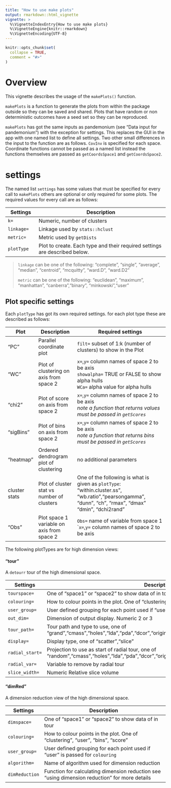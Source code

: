 ```yaml
---
title: "How to use make plots"
output: rmarkdown::html_vignette
vignette: >
  %\VignetteIndexEntry{How to use make plots}
  %\VignetteEngine{knitr::rmarkdown}
  %\VignetteEncoding{UTF-8}
---
```


```r
knitr::opts_chunk$set(
  collapse = TRUE,
  comment = "#>"
)
```

# Overview
This vignette describes the usage of the `makePlots()` function.

`makePlots` is a function to generate the plots from within the package outside so they can be saved and shared. Plots that have random or non deterministic outcomes have a seed set so they can be reproduced.

`makePlots` has got the same inputs as pandemonium (see "Data input for pandemonium") with the exception for settings. This replaces the GUI in the app with one named list to define all settings. Two other small differences in the input to the function are as follows. `CovInv` is specified for each space. Coordinate functions cannot be passed as a named list instead the functions themselves are passed as `getCoordsSpace1` and `getCoordsSpace2`.

# settings

The named list `settings` has some values that must be specified for every call to `makePlots` others are optional or only required for some plots. The required values for every call are as follows:

| Settings | Description |
|--------|---------------------------------|
| `k=` | Numeric, number of clusters |
| `linkage=` | Linkage used by `stats::hclust` |
| `metric=` | Metric used by `getDists` |
| `plotType` | Plot to create. Each type and their required settings are described below.|

> `linkage` can be one of the following: "complete", "single", "average", "median", "centroid", "mcquitty", "ward.D", "ward.D2"
>
> `metric` can be one of the following: "euclidean", "maximum", "manhattan", "canberra","binary", "minkowski","user"

## Plot specific settings

Each `plotType` has got its own required settings. for each plot type these are described as follows:

| Plot | Description | Required settings | 
|--------|--------------|---------------------------------|
| "PC" | Parallel coordinate plot | `filt=` subset of 1:k (number of clusters) to show in the Plot |
| "WC" | Plot of clustering on axis from space 2 | `x=`,`y=` column names of space 2 to be axis <br>`showalpha=` TRUE or FALSE to show alpha hulls <br>`WCa=` alpha value for alpha hulls|
| "chi2" | Plot of score on axis from space 2 | `x=`,`y=` column names of space 2 to be axis <br>*note a function that returns values must be passed in `getScores`*|
| "sigBins" | Plot of bins on axis from space 2 | `x=`,`y=` column names of space 2 to be axis <br>*note a function that returns bins must be passed in `getScores`*|
| "heatmap" | Ordered dendrogram plot of clustering | no additional parameters |
| cluster stats | Plot of cluster stat vs number of clusters | One of the following is what is given as `plotType`: "within.cluster.ss", "wb.ratio","pearsongamma", "dunn", "ch", "rmax", "dmax" "dmin", "dchi2rand"|
| "Obs" | Plot space 1 variable on axis from space 2 | `Obs=` name of variable from space 1 <br>``x=`,`y=` column names of space 2 to be axis |

The following plotTypes are for high dimension views:

#### "tour"
A `detourr` tour of the high dimensional space.


| Settings | Description |
|--------|---------------------------------|
| `tourspace=` | One of "space1" or "space2" to show data of in tour |
| `colouring=` | How to colour points in the plot. One of "clustering", "user", "bins", "score"|
| `user_group=` | User defined grouping for each point used if "user" is passed for `colouring` |
| `out_dim=` | Dimension of output display. Numeric 2 or 3 |
| `tour_path=` | Tour path and type to use, one of "grand","cmass","holes","lda","pda","dcor","origin","spline","radial","mahalanobis","anomaly" |
|`display=` | Display type, one of "scatter","slice" |
| `radial_start=` | Projection to use as start of radial tour, one of "random","cmass","holes","lda","pda","dcor","origin","spline","mahalanobis" |
| `radial_var=` |  Variable to remove by radial tour |
| `slice_width=` | Numeric Relative slice volume |

#### "dimRed"
A dimension reduction view of the high dimensional space.

| Settings | Description |
|--------|---------------------------------|
| `dimspace=` | One of "space1" or "space2" to show data of in tour |
| `colouring=` | How to colour points in the plot. One of "clustering", "user", "bins", "score"|
| `user_group=` | User defined grouping for each point used if "user" is passed for `colouring` |
| `algorithm=` | Name of algorithm used for dimension reduction |
| `dimReduction` | Function for calculating dimension reduction see "using dimension reduction" for more details |
